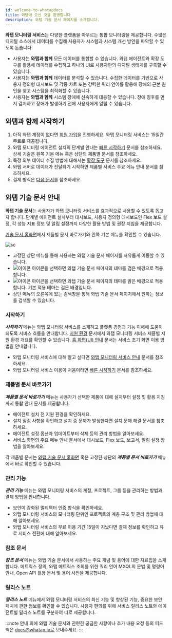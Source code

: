 ```yaml
---
id: welcome-to-whatapdocs
title: 와탭에 오신 것을 환영합니다
description: 와탭 기술 문서 페이지를 소개합니다.
---
```


**와탭 모니터링 서비스**는 다양한 플랫폼을 아우르는 통합 모니터링을 제공합니다. 수많은 디지털 소스에서 데이터를 수집해 사용자가 시스템과 시스템 개선 방안을 파악할 수 있도록 돕습니다.

* 사용자는 **와탭과 함께** 모든 데이터를 통합할 수 있습니다. 와탭 에이전트와 확장 도구를 활용해 데이터를 수집하고 하나의 UI로 사용자만의 디지털 생태계를 구축할 수 있습니다. 
* 사용자는 **와탭과 함께** 데이터를 분석할 수 있습니다. 수집한 데이터를 기반으로 사용자 정의형 대시보드 및 각종 차트 또는 강력한 쿼리 언어를 활용해 장애의 근본 원인을 찾고 시스템을 최적화할 수 있습니다.
* 사용자는 **와탭과 함께** 시스템 장애에 신속하게 대응할 수 있습니다. 장애 징후를 먼저 감지하고 장애가 발생하기 전에 사용자에게 알릴 수 있습니다.

## 와탭과 함께 시작하기

1. 아직 와탭 계정이 없다면 [회원 가입](https://www.whatap.io/ko/signup/)을 진행하세요. 와탭 모니터링 서비스는 15일간 무료로 제공됩니다.
1. 와탭 모니터링 에이전트 설치의 단계별 안내는 [빠른 시작하기](quick-guide) 문서를 참조하세요. 상세 기술은 왼쪽 기본 메뉴 혹은 상단의 제품별 문서를 참조하세요. 
1. 특정 외부 데이터 수집 방법에 대해서는 [확장 도구](../extensions) 문서를 참조하세요.
1. 와탭 서버로 데이터가 전달되기 시작하면 제품별 서비스 주요 메뉴 안내 문서를 참조하세요. 
1. 결제 방식은 [다음 문서](../billing)를 참조하세요.

## 와탭 기술 문서 안내

**와탭 기술 문서**는 사용자가 와탭 모니터링 서비스를 효과적으로 사용할 수 있도록 돕고자 합니다. 단계별 에이전트 설치부터 대시보드, 사용자 정의형 대시보드인 Flex 보드 설정, 각 성능 지표 정보 및 알림 설정까지 다양한 활용 방법 및 권장 지침을 제공합니다.  

[기술 문서 홈화면](../)에서 제품별 문서 바로가기와 왼쪽 기본 메뉴를 확인할 수 있습니다. 

![sc](/img/whatapdocs-upper.png)

<!-- 다크모드/라이트모드 안내 아이콘 svg로 변경 예정 -->
* 고정된 상단 메뉴를 통해 사용자는 와탭 기술 문서 페이지를 자유롭게 이동할 수 있습니다. 
* ![아이콘](/img/whatapdocs-light.svg) 아이콘을 선택하면 와탭 기술 문서 페이지의 테마를 검은 배경으로 적용합니다.
* ![아이콘](/img/whatapdocs-dark.svg) 아이콘을 선택하면 와탭 기술 문서 페이지의 테마를 밝은 배경으로 적용합니다. 기본 적용 테마는 검은 배경입니다.
* 상단 메뉴의 오른쪽에 있는 검색창을 통해 와탭 기술 문서 페이지에서 원하는 정보를 검색할 수 있습니다.

### 시작하기

***시작하기*** 메뉴는 와탭 모니터링 서비스를 소개하고 플랫폼 경험과 기능 이해에 도움이 되도록 서비스 흐름을 안내합니다. [지원 환경](support-env) 문서에서 와탭 모니터링 서비스 제품별 지원 환경 개요를 확인할 수 있습니다. [홈 화면(UI) 안내](../navigation/main-ui-intro) 문서는 서비스 초기 화면 이용 방법을 안내합니다. 

* 와탭 모니터링 서비스에 대해 알고 싶다면 [와탭 모니터링 서비스 안내](whatap-overview) 문서를 참조하세요.
* 와탭 모니터링 서비스 이용이 처음이라면 [빠른 시작하기](quick-guide) 문서를 참조하세요.

### 제품별 문서 바로가기

***제품별 문서 바로가기*** 메뉴는 사용자가 선택한 제품에 대해 설치부터 설정 및 활용 지침까지 통합 안내 문서를 제공합니다. 

* 에이전트 설치 전 지원 환경을 확인하세요. 
* 설치 점검 사항을 확인하고 설치 중 문제가 발생한다면 설치 문제 해결 문서를 참조하세요. 
* 에이전트 설정 옵션과 업데이트부터 삭제 등의 관리 방법을 알아보세요. 
* 서비스 화면의 주요 메뉴 안내 문서에서 대시보드, Flex 보드, 보고서, 알림 설정 방법을 알아보세요.

각 제품별 문서는 [와탭 기술 문서 홈화면](../) 혹은 고정된 상단의 ***제품별 문서 바로가기*** 메뉴에서 바로 확인할 수 있습니다.

### 관리 기능

***관리 기능*** 메뉴는 와탭 모니터링 서비스의 계정, 프로젝트, 그룹 등을 관리하는 방법과 결제 방법을 안내합니다. 

* 보안이 강화된 멀티팩터 인증 방식을 확인하세요. 
* 와탭 모니터링 서비스의 모니터링 단위인 프로젝트의 계층 구조 및 관리 방법에 대해 알아보세요. 
* 와탭 모니터링 서비스의 무료 이용 기간 15일이 지났다면 결제 정보를 확인하고 유료 서비스 전환에 대해 알아보세요.

### 참조 문서

***참조 문서*** 메뉴는 와탭 기술 문서에서 사용하는 주요 개념 및 용어에 대한 자료집을 소개합니다. 메트릭스 정의, 와탭 메트릭스 조회를 위한 쿼리 언어 MXQL의 문법 및 명령어 안내, Open API 활용 문서 및 용어 사전을 제공합니다.

### 릴리스 노트

***릴리스 노트*** 메뉴에서 와탭 모니터링 서비스의 최신 기능 및 향상된 기능, 중요한 보안 패치에 관한 정보를 확인할 수 있습니다. 사용자 편의를 위해 서비스 릴리스 노트와 에이전트별 릴리스 노트를 구분하여 따로 제공합니다.

:::note
안내 외에 와탭 기술 문서와 관련한 궁금한 사항이나 추가 내용 요청 등의 피드백은 docs@whatap.io로 보내주세요.
:::
<!-- 사용자는 **와탭 기술 문서**를 통해 -->


<!-- 사용자는 **와탭 독스와 함께** 와탭 모니터링 서비스를 효과적으로 사용할 수 있습니다. -->

<!-- 와탭 독스는 사용자가 와탭 모니터링 서비스를 효과적으로 사용할 수 있도록 안내하는 기술 문서를 제공합니다.  -->
<!-- 사용자는 **와탭과 함께** 시스템 이상 징후 및 이상에 신속하게 대응할 수 있습니다. 이상 징후를 감지하고 이상 징후가 이상이 되기 전에 사용자에게 알릴 수 있습니다. -->

<!-- 사용자 목표에 따라 구축해 나갈 수 있는 기반으로, -->

<!-- 사용자의 목표에 따라 와탭 모니터링 활용 방식을 구축해 나갈 수 있는 기반으로 -->

<!-- 사용자의 목표에 따라 다양하게 구축할 수 있는 기반을 제공합니다. -->